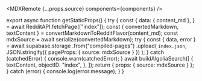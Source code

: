 
<MDXRemote {...props.source} components={components} />

export async function getStaticProps() {
  try {
    const {
      data: { content_md },
    } = await RedditAPI.fetchPage(["index"]);
    const { convertedMarkdown, textContent } =
      convertMarkdownToRedditFlavor(content_md);
    const mdxSource = await serialize(convertedMarkdown);
    try {
      const { data, error } = await supabase.storage
        .from("compiled-pages")
        .upload(
          `index.json`,
          JSON.stringify({ pageProps: { source: mdxSource } })
        );
    } catch (catchedError) {
      console.warn(catchedError);
    }
    await buildAlgoliaSearch([
      {
        textContent,
        objectID: "index",
      },
    ]);
    return { props: { source: mdxSource } };
  } catch (error) {
    console.log(error.message);
  }
}
